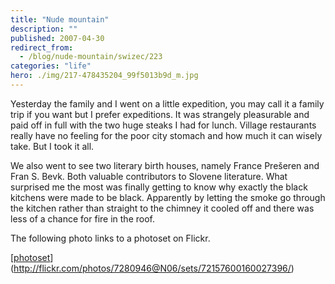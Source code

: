 ```yaml
---
title: "Nude mountain"
description: ""
published: 2007-04-30
redirect_from:
  - /blog/nude-mountain/swizec/223
categories: "life"
hero: ./img/217-478435204_99f5013b9d_m.jpg
---
```


Yesterday the family and I went on a little expedition, you may call it a family trip if you want but I prefer expeditions. It was strangely pleasurable and paid off in full with the two huge steaks I had for lunch. Village restaurants really have no feeling for the poor city stomach and how much it can wisely take. But I took it all.

We also went to see two literary birth houses, namely France Prešeren and Fran S. Bevk. Both valuable contributors to Slovene literature. What surprised me the most was finally getting to know why exactly the black kitchens were made to be black. Apparently by letting the smoke go through the kitchen rather than straight to the chimney it cooled off and there was less of a chance for fire in the roof.

The following photo links to a photoset on Flickr.

[[photoset](./img/217-478435204_99f5013b9d_m.jpg)](http://flickr.com/photos/7280946@N06/sets/72157600160027396/)
